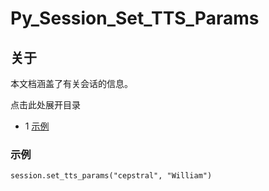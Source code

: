 # Py_Session_Set_TTS_Params 

## 关于

本文档涵盖了有关会话的信息。

点击此处展开目录

* 1 [示例](#-freeswitch--py_session_set_tts_params-)

### 示例

```xml
session.set_tts_params("cepstral", "William")
```